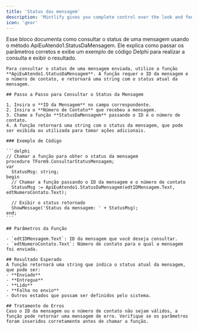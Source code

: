 ```yaml
---
title: 'Status das mensagem'
description: 'Mintlify gives you complete control over the look and feel of your documentation using the mint.json file'
icon: 'gear'
---
```


Esse bloco documenta como consultar o status de uma mensagem usando o método ApiEuAtendo1.StatusDaMensagem. Ele explica como passar os parâmetros corretos e exibe um exemplo de código Delphi para realizar a consulta e exibir o resultado.

    Para consultar o status de uma mensagem enviada, utilize a função **ApiEuAtendo1.StatusDaMensagem**. A função requer o ID da mensagem e o número de contato, e retornará uma string com o status atual da mensagem.

    ## Passo a Passo para Consultar o Status da Mensagem

    1. Insira o **ID da Mensagem** no campo correspondente.
    2. Insira o **Número de Contato** que recebeu a mensagem.
    3. Chame a função **StatusDaMensagem** passando o ID e o número de contato.
    4. A função retornará uma string com o status da mensagem, que pode ser exibida ou utilizada para tomar ações adicionais.

    ### Exemplo de Código

    ```delphi
    // Chamar a função para obter o status da mensagem
    procedure TForm9.ConsultarStatusMensagem;
    var
      StatusMsg: string;
    begin
      // Chamar a função passando o ID da mensagem e o número de contato
      StatusMsg := ApiEuAtendo1.StatusDaMensagem(edtIDMensagem.Text, edtNumeroContato.Text);
      
      // Exibir o status retornado
      ShowMessage('Status da mensagem: ' + StatusMsg);
    end;
    ```

    ## Parâmetros da Função

    - `edtIDMensagem.Text`: ID da mensagem que você deseja consultar.
    - `edtNumeroContato.Text`: Número de contato para o qual a mensagem foi enviada.

    ## Resultado Esperado
    A função retornará uma string que indica o status atual da mensagem, que pode ser:
    - **Enviado**
    - **Entregue**
    - **Lido**
    - **Falha no envio**
    - Outros estados que possam ser definidos pelo sistema.

    ## Tratamento de Erros
    Caso o ID da mensagem ou o número de contato não sejam válidos, a função pode retornar uma mensagem de erro. Verifique se os parâmetros foram inseridos corretamente antes de chamar a função.
